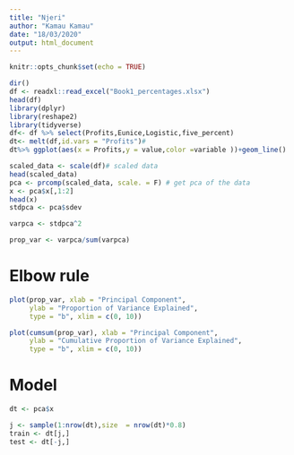 ```yaml
---
title: "Njeri"
author: "Kamau Kamau"
date: "18/03/2020"
output: html_document
---
```


```r
knitr::opts_chunk$set(echo = TRUE)
```

```r
dir()
df <- readxl::read_excel("Book1_percentages.xlsx")
head(df)
library(dplyr)
library(reshape2)
library(tidyverse)
df<- df %>% select(Profits,Eunice,Logistic,five_percent) 
dt<- melt(df,id.vars = "Profits")#
dt%>% ggplot(aes(x = Profits,y = value,color =variable ))+geom_line()
```

```r
scaled_data <- scale(df)# scaled data
head(scaled_data)
pca <- prcomp(scaled_data, scale. = F) # get pca of the data
x <- pca$x[,1:2]
head(x)
stdpca <- pca$sdev

varpca <- stdpca^2

prop_var <- varpca/sum(varpca)


```


# Elbow rule

```r


plot(prop_var, xlab = "Principal Component",
     ylab = "Proportion of Variance Explained",
     type = "b", xlim = c(0, 10))

```



```r

plot(cumsum(prop_var), xlab = "Principal Component",
     ylab = "Cumulative Proportion of Variance Explained",
     type = "b", xlim = c(0, 10))

```

# Model

```r
dt <- pca$x

j <- sample(1:nrow(dt),size  = nrow(dt)*0.8)
train <- dt[j,]
test <- dt[-j,]
```

